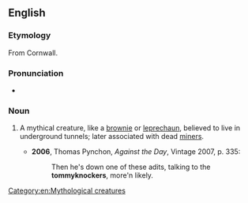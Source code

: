 ==English==

===Etymology===
From Cornwall.

===Pronunciation===
* {{IPA|/ˈtɒmiːnɒkə/}}

===Noun===
{{en-noun}}

# {{context|folklore}} A mythical creature, like a [[brownie]] or [[leprechaun]], believed to live in underground tunnels; later associated with dead [[miners]].
#* '''2006''', Thomas Pynchon, ''Against the Day'', Vintage 2007, p. 335:
#*: Then he's down one of these adits, talking to the '''tommyknockers''', more'n likely.

[[Category:en:Mythological creatures]]